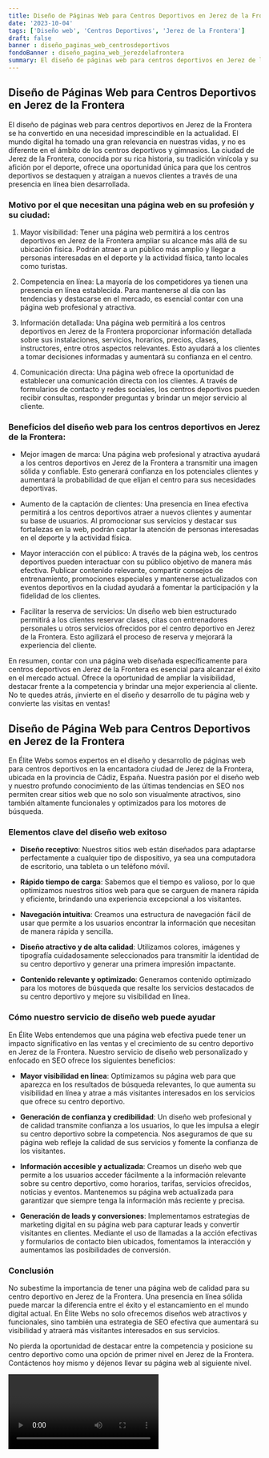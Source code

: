 ```yaml
---
title: Diseño de Páginas Web para Centros Deportivos en Jerez de la Frontera
date: '2023-10-04'
tags: ['Diseño web', 'Centros Deportivos', 'Jerez de la Frontera']
draft: false
banner : diseño_paginas_web_centrosdeportivos
fondoBanner : diseño_pagina_web_jerezdelafrontera
summary: El diseño de páginas web para centros deportivos en Jerez de la Frontera se ha convertido en una necesidad imprescindible en la actualidad. El mundo digital ha tomado una gran relevancia en nuestras vidas, y no es diferente en el ámbito de los centros deportivos y gimnasios. La ciudad de Jerez de la Frontera, conocida por su rica historia, su tradición vinícola y su afición por el deporte, ofrece una oportunidad única para que los centros deportivos se destaquen y atraigan a nuevos clientes a través de una presencia en línea bien desarrollada.
---
```


## Diseño de Páginas Web para Centros Deportivos en Jerez de la Frontera

El diseño de páginas web para centros deportivos en Jerez de la Frontera se ha convertido en una necesidad imprescindible en la actualidad. El mundo digital ha tomado una gran relevancia en nuestras vidas, y no es diferente en el ámbito de los centros deportivos y gimnasios. La ciudad de Jerez de la Frontera, conocida por su rica historia, su tradición vinícola y su afición por el deporte, ofrece una oportunidad única para que los centros deportivos se destaquen y atraigan a nuevos clientes a través de una presencia en línea bien desarrollada.

### Motivo por el que necesitan una página web en su profesión y su ciudad:

1. Mayor visibilidad: Tener una página web permitirá a los centros deportivos en Jerez de la Frontera ampliar su alcance más allá de su ubicación física. Podrán atraer a un público más amplio y llegar a personas interesadas en el deporte y la actividad física, tanto locales como turistas.

2. Competencia en línea: La mayoría de los competidores ya tienen una presencia en línea establecida. Para mantenerse al día con las tendencias y destacarse en el mercado, es esencial contar con una página web profesional y atractiva.

3. Información detallada: Una página web permitirá a los centros deportivos en Jerez de la Frontera proporcionar información detallada sobre sus instalaciones, servicios, horarios, precios, clases, instructores, entre otros aspectos relevantes. Esto ayudará a los clientes a tomar decisiones informadas y aumentará su confianza en el centro.

4. Comunicación directa: Una página web ofrece la oportunidad de establecer una comunicación directa con los clientes. A través de formularios de contacto y redes sociales, los centros deportivos pueden recibir consultas, responder preguntas y brindar un mejor servicio al cliente.

### Beneficios del diseño web para los centros deportivos en Jerez de la Frontera:

- Mejor imagen de marca: Una página web profesional y atractiva ayudará a los centros deportivos en Jerez de la Frontera a transmitir una imagen sólida y confiable. Esto generará confianza en los potenciales clientes y aumentará la probabilidad de que elijan el centro para sus necesidades deportivas.

- Aumento de la captación de clientes: Una presencia en línea efectiva permitirá a los centros deportivos atraer a nuevos clientes y aumentar su base de usuarios. Al promocionar sus servicios y destacar sus fortalezas en la web, podrán captar la atención de personas interesadas en el deporte y la actividad física.

- Mayor interacción con el público: A través de la página web, los centros deportivos pueden interactuar con su público objetivo de manera más efectiva. Publicar contenido relevante, compartir consejos de entrenamiento, promociones especiales y mantenerse actualizados con eventos deportivos en la ciudad ayudará a fomentar la participación y la fidelidad de los clientes.

- Facilitar la reserva de servicios: Un diseño web bien estructurado permitirá a los clientes reservar clases, citas con entrenadores personales u otros servicios ofrecidos por el centro deportivo en Jerez de la Frontera. Esto agilizará el proceso de reserva y mejorará la experiencia del cliente.

En resumen, contar con una página web diseñada específicamente para centros deportivos en Jerez de la Frontera es esencial para alcanzar el éxito en el mercado actual. Ofrece la oportunidad de ampliar la visibilidad, destacar frente a la competencia y brindar una mejor experiencia al cliente. No te quedes atrás, ¡invierte en el diseño y desarrollo de tu página web y convierte las visitas en ventas!

<GifSeo />

<Cta />

## Diseño de Página Web para Centros Deportivos en Jerez de la Frontera

En Élite Webs somos expertos en el diseño y desarrollo de páginas web para centros deportivos en la encantadora ciudad de Jerez de la Frontera, ubicada en la provincia de Cádiz, España. Nuestra pasión por el diseño web y nuestro profundo conocimiento de las últimas tendencias en SEO nos permiten crear sitios web que no solo son visualmente atractivos, sino también altamente funcionales y optimizados para los motores de búsqueda.

### Elementos clave del diseño web exitoso

- **Diseño receptivo**: Nuestros sitios web están diseñados para adaptarse perfectamente a cualquier tipo de dispositivo, ya sea una computadora de escritorio, una tableta o un teléfono móvil.

- **Rápido tiempo de carga**: Sabemos que el tiempo es valioso, por lo que optimizamos nuestros sitios web para que se carguen de manera rápida y eficiente, brindando una experiencia excepcional a los visitantes.

- **Navegación intuitiva**: Creamos una estructura de navegación fácil de usar que permite a los usuarios encontrar la información que necesitan de manera rápida y sencilla.

- **Diseño atractivo y de alta calidad**: Utilizamos colores, imágenes y tipografía cuidadosamente seleccionados para transmitir la identidad de su centro deportivo y generar una primera impresión impactante.

- **Contenido relevante y optimizado**: Generamos contenido optimizado para los motores de búsqueda que resalte los servicios destacados de su centro deportivo y mejore su visibilidad en línea.

### Cómo nuestro servicio de diseño web puede ayudar

En Élite Webs entendemos que una página web efectiva puede tener un impacto significativo en las ventas y el crecimiento de su centro deportivo en Jerez de la Frontera. Nuestro servicio de diseño web personalizado y enfocado en SEO ofrece los siguientes beneficios:

- **Mayor visibilidad en línea**: Optimizamos su página web para que aparezca en los resultados de búsqueda relevantes, lo que aumenta su visibilidad en línea y atrae a más visitantes interesados en los servicios que ofrece su centro deportivo.

- **Generación de confianza y credibilidad**: Un diseño web profesional y de calidad transmite confianza a los usuarios, lo que les impulsa a elegir su centro deportivo sobre la competencia. Nos aseguramos de que su página web refleje la calidad de sus servicios y fomente la confianza de los visitantes.

- **Información accesible y actualizada**: Creamos un diseño web que permite a los usuarios acceder fácilmente a la información relevante sobre su centro deportivo, como horarios, tarifas, servicios ofrecidos, noticias y eventos. Mantenemos su página web actualizada para garantizar que siempre tenga la información más reciente y precisa.

- **Generación de leads y conversiones**: Implementamos estrategias de marketing digital en su página web para capturar leads y convertir visitantes en clientes. Mediante el uso de llamadas a la acción efectivas y formularios de contacto bien ubicados, fomentamos la interacción y aumentamos las posibilidades de conversión.

### Conclusión

No subestime la importancia de tener una página web de calidad para su centro deportivo en Jerez de la Frontera. Una presencia en línea sólida puede marcar la diferencia entre el éxito y el estancamiento en el mundo digital actual. En Élite Webs no solo ofrecemos diseños web atractivos y funcionales, sino también una estrategia de SEO efectiva que aumentará su visibilidad y atraerá más visitantes interesados en sus servicios.

No pierda la oportunidad de destacar entre la competencia y posicione su centro deportivo como una opción de primer nivel en Jerez de la Frontera. Contáctenos hoy mismo y déjenos llevar su página web al siguiente nivel.

<Video />

<CtaBot job='Centros Deportivos' city='Jerez de la Frontera'/>

<Gmaps query='Jerez de la Frontera+españa+maps' />